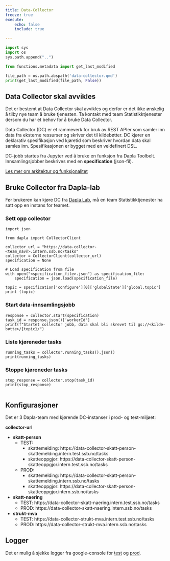 ```yaml
---
title: Data-Collector
freeze: true
execute:
    echo: false
    include: true

---
```


```python
import sys
import os
sys.path.append("..")

from functions.metadata import get_last_modified

file_path = os.path.abspath('data-collector.qmd')
print(get_last_modified(file_path, False))
```
::: {.callout-warning}
## Data Collector skal avvikles

Det er bestemt at Data Collector skal avvikles og derfor er det ikke ønskelig å tilby nye team å bruke tjenesten. Ta kontakt med team Statistikktjenester dersom du har et behov for å bruke Data Collector. 
:::

Data Collector (DC) er et rammeverk for bruk av REST APIer som samler inn data fra eksterne ressurser og skriver det til kildebøtter. DC kjører en deklarativ spesifikasjon ved kjøretid som beskriver hvordan data skal samles inn. Spesifikasjonen er bygget med en veldefinert DSL.

DC-jobb startes fra Jupyter ved å bruke en funksjon fra Dapla Toolbelt. Innsamlingsjobber beskrives med en  **specification** (json-fil).
 
 [Les mer om arkitektur og funksjonalitet](https://statistics-norway.atlassian.net/wiki/spaces/DAPLA/pages/3409772746/Data+Collector)


## Bruke Collector fra Dapla-lab

Før brukeren kan kjøre DC fra [Dapla Lab](./dapla-lab.qmd), må en team Statistikktjenester ha satt opp en instans for teamet. 

### Sett opp collector

```.python
import json

from dapla import CollectorClient

collector_url = "https://data-collector-<team_navn>.intern.ssb.no/tasks"
collector = CollectorClient(collector_url)
specification = None

# Load specification from file
with open("<specification_file>.json") as specification_file:
    specification = json.load(specification_file)

topic = specification['configure'][0]['globalState']['global.topic']
print (topic)

```

### Start data-innsamlingsjobb

```.python
response = collector.start(specification)
task_id = response.json()['workerId']
print(f"Startet collector jobb, data skal bli skrevet til gs://<kilde-bøtte>/{topic}/")

```

### Liste kjøreneder tasks

```.python
running_tasks = collector.running_tasks().json()
print(running_tasks)

```

### Stoppe kjøreneder tasks

```.python

stop_response = collector.stop(task_id)
print(stop_response)
     
```

## Konfigurasjoner

Det er 3 Dapla-team med kjørende DC-instanser i prod- og test-miljøet: 

**collector-url**

- **skatt-person**
  - TEST:
    - skattemelding: https://data-collector-skatt-person-skattemelding.intern.test.ssb.no/tasks
    - skatteoppgjor: https://data-collector-skatt-person-skatteoppgjor.intern.test.ssb.no/tasks
  - PROD: 
    - skattemelding: https://data-collector-skatt-person-skattemelding.intern.ssb.no/tasks
    - skatteoppgjor: https://data-collector-skatt-person-skatteoppgjor.intern.ssb.no/tasks

- **skatt-naering**
  - TEST: https://data-collector-skatt-naering.intern.test.ssb.no/tasks
  - PROD: https://data-collector-skatt-naering.intern.ssb.no/tasks

- **strukt-mva**
  - TEST: https://data-collector-strukt-mva.intern.test.ssb.no/tasks
  - PROD: https://data-collector-strukt-mva.intern.ssb.no/tasks  
 
## Logger

Det er mulig å sjekke logger fra google-console for [test](https://console.cloud.google.com/logs/query?hl=en&project=nais-test-19b2) og [prod](https://console.cloud.google.com/logs/query?hl=en&project=nais-prod-1338).


